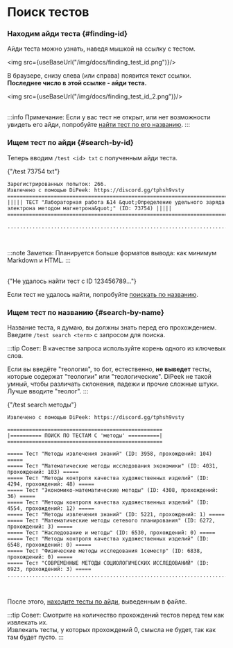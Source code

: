 # Поиск тестов


### Находим айди теста {#finding-id}

Айди теста можно узнать, наведя мышкой на ссылку с тестом.

<img src={useBaseUrl("/img/docs/finding_test_id.png")}/>

В браузере, снизу слева (или справа) появится текст ссылки.  
**Последнее число в этой ссылке - айди теста.**

<img src={useBaseUrl("/img/docs/finding_test_id_2.png")}/>
<br/><br/>

:::info Примечание:
Если у вас тест не открыт, или нет возможности увидеть его айди, попробуйте [найти тест по его названию](#search-by-name).
:::

### Ищем тест по айди {#search-by-id}

Теперь вводим `/test <id> txt` с полученным айди теста.

<DiscordMessages>
  <DiscordMessage>
    {"/test 73754 txt"}
  </DiscordMessage>
  <DiPeekResponse>

```
Зарегистрированных попыток: 266.
Извлечено с помощью DiPeek: https://discord.gg/tphsh9vsty
============================================================================================================================
||||| ТЕСТ "Лабораторная работа №14 &quot;Определение удельного заряда электрона методом магнетрона&quot;" (ID: 73754) |||||
============================================================================================================================

............................................................................................................................
```

  </DiPeekResponse>
</DiscordMessages>
<br/>

:::note Заметка:
Планируется больше форматов вывода: как минимум Markdown и HTML.
:::

<br/>
<DiscordMessages>
  <DiPeekResponse>
    {"Не удалось найти тест с ID 123456789..."}
  </DiPeekResponse>
</DiscordMessages>
<br/>

Если тест не удалось найти, попробуйте [поискать по названию](#search-by-name).

### Ищем тест по названию {#search-by-name}

Название теста, я думаю, вы должны знать перед его прохождением.  
Введите `/test search <term>` с запросом для поиска.

:::tip Совет:
В качестве запроса используйте корень одного из ключевых слов.

Если вы введёте "теология", то бот, естественно, **не выведет** тесты, которые содержат "теологии" или "теологические". DiPeek не такой умный, чтобы различать склонения, падежи и прочие сложные штуки. Лучше вводите "теолог".
:::

<DiscordMessages>
  <DiscordMessage>
    {"/test search методы"}
  </DiscordMessage>
  <DiPeekResponse>

```
Извлечено с помощью DiPeek: https://discord.gg/tphsh9vsty

==================================================
|========== ПОИСК ПО ТЕСТАМ С 'методы' ==========|
==================================================

===== Тест "Методы извлечения знаний" (ID: 3958, прохождений: 104) =====
===== Тест "Математические методы исследования экономики" (ID: 4031, прохождений: 103) =====
===== Тест "Методы контроля качества художественных изделий" (ID: 4294, прохождений: 48) =====
===== Тест "Экономико-математические методы" (ID: 4308, прохождений: 36) =====
===== Тест "Методы контроля качества художественных изделий" (ID: 4554, прохождений: 12) =====
===== Тест "Методы извлечения знаний" (ID: 5221, прохождений: 1) =====
===== Тест "Математические методы сетевого планирования" (ID: 6272, прохождений: 3) =====
===== Тест "Наследование и методы" (ID: 6530, прохождений: 0) =====
===== Тест "Методы контроля качества художественных изделий" (ID: 6548, прохождений: 0) =====
===== Тест "Физические методы исследования 1семестр" (ID: 6838, прохождений: 0) =====
===== Тест "СОВРЕМЕННЫЕ МЕТОДЫ СОЦИОЛОГИЧЕСКИХ ИССЛЕДОВАНИЙ" (ID: 6923, прохождений: 3) =====
..............................................................................................
```

  </DiPeekResponse>
</DiscordMessages>
<br/>

После этого, [находите тесты по айди](#search-by-id), выведенным в файле.

:::tip Совет:
Смотрите на количество прохождений тестов перед тем как извлекать их.  
Извлекать тесты, у которых прохождений 0, смысла не будет, так как там будет пусто.
:::

